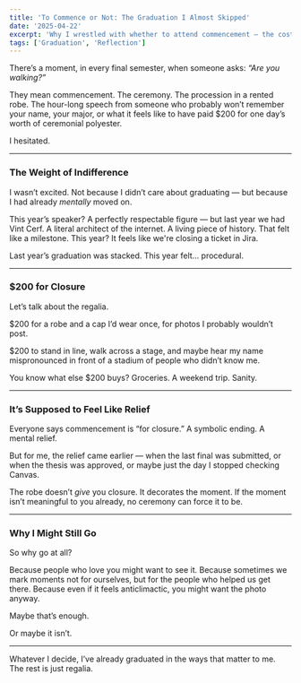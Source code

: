 ```yaml
---
title: 'To Commence or Not: The Graduation I Almost Skipped'
date: '2025-04-22'
excerpt: 'Why I wrestled with whether to attend commencement — the costs, the expectations, and the anticlimax of it all.'
tags: ['Graduation', 'Reflection']
---
```


There’s a moment, in every final semester, when someone asks: *“Are you walking?”*

They mean commencement. The ceremony. The procession in a rented robe. The hour-long speech from someone who probably won’t remember your name, your major, or what it feels like to have paid $200 for one day’s worth of ceremonial polyester.

I hesitated.

---

### The Weight of Indifference

I wasn’t excited. Not because I didn’t care about graduating — but because I had already *mentally* moved on. 

This year’s speaker? A perfectly respectable figure — but last year we had Vint Cerf. A literal architect of the internet. A living piece of history. That felt like a milestone. This year? It feels like we're closing a ticket in Jira.

Last year’s graduation was stacked. This year felt… procedural.

---

### $200 for Closure

Let’s talk about the regalia.

$200 for a robe and a cap I’d wear once, for photos I probably wouldn’t post. 

$200 to stand in line, walk across a stage, and maybe hear my name mispronounced in front of a stadium of people who didn’t know me.

You know what else $200 buys? Groceries. A weekend trip. Sanity.

---

### It’s Supposed to Feel Like Relief

Everyone says commencement is “for closure.” A symbolic ending. A mental relief.

But for me, the relief came earlier — when the last final was submitted, or when the thesis was approved, or maybe just the day I stopped checking Canvas.

The robe doesn’t *give* you closure. It decorates the moment. If the moment isn’t meaningful to you already, no ceremony can force it to be.

---

### Why I Might Still Go

So why go at all?

Because people who love you might want to see it.
Because sometimes we mark moments not for ourselves, but for the people who helped us get there.
Because even if it feels anticlimactic, you might want the photo anyway.

Maybe that’s enough.

Or maybe it isn’t.

---

Whatever I decide, I’ve already graduated in the ways that matter to me. The rest is just regalia.

